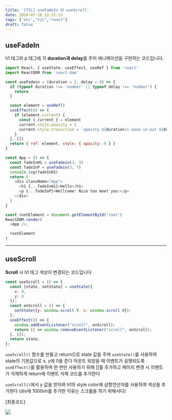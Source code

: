 ```yaml
---
title: '[TIL] useFadeIn 와 useScroll'
date: 2020-07-10 12:21:13
tags: ['etc',"til","react"]
draft: false
---
```


## useFadeIn

h1 태그와 p 태그에 각 **duration과 delay**를 주어 애니메이션을 구현하는 코드입니다.

```javascript
import React, { useState, useEffect, useRef } from 'react'
import ReactDOM from 'react-dom'

const useFadein = (duration = 1, delay = 0) => {
  if (typeof duration !== 'number' || typeof delay !== 'number') {
    return
  }

  const element = useRef()
  useEffect(() => {
    if (element.current) {
      const { current } = element
      current.style.opacity = 1
      current.style.transition = `opacity ${duration}s ease-in-out ${delay}s`
    }
  }, [])
  return { ref: element, style: { opacity: 0 } }
}

const App = () => {
  const fadeInH1 = useFadein(3, 3)
  const fadeInP = useFadein(3, 7)
  console.log(fadeInH1)
  return (
    <div className="App">
      <h1 {...fadeInH1}>Hello</h1>
      <p {...fadeInP}>Wellcome! Nice too meet you!</p>
    </div>
  )
}

const rootElement = document.getElementById('root')
ReactDOM.render(
  <App />,

  rootElement
)
```

---

## useScroll

**Scroll** 시 h1 태그 색상이 변경되는 코드입니다

```javascript
const useScroll = () => {
  const [state, setState] = useState({
    x: 0,
    y: 0
  });
  const onScroll = () => {
    setState({y: window.scroll Y, x: window.scroll X});
  };
  useEffect(() => {
    window.addEventListener("scroll", onScroll);
    return () => window.removeEventListener("scroll", onScroll);
  }, []);
  return state;
};
```

`useScroll()` 함수를 만들고 return으로 state 값을 주며 `useState()`를 사용하여 state의 기본값으로 x, y에 0을 준다 마운트 되었을 때 이벤트가 실행되도록 `useEffect()`를 활용하며 한 번만 사용하기 위해 []를 추가하고 페이지 변경 시 이벤트가 삭제하게 return에 이벤트 삭제 코드를 추가한다

`useScroll()`에서 y 값을 받아와 h1의 style color에 삼항연산자를 사용하여 색상을 추가한다 <span >(div에 1000vh를 추가한 이유는 스크롤을 하기 위해서다)</span>

[최종코드]

![](/static/images/react&next/code.png)

